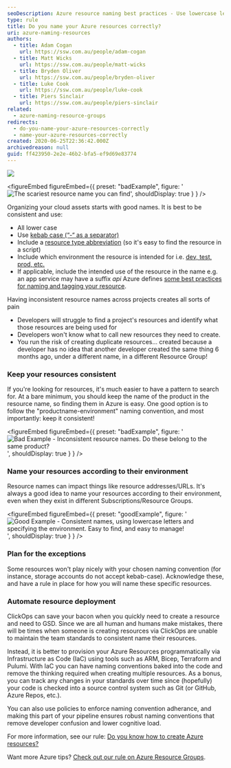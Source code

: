 ```yaml
---
seoDescription: Azure resource naming best practices - Use lowercase letters, kebab case, and include environment details to ensure consistency and ease of management.
type: rule
title: Do you name your Azure resources correctly?
uri: azure-naming-resources
authors:
  - title: Adam Cogan
    url: https://ssw.com.au/people/adam-cogan
  - title: Matt Wicks
    url: https://ssw.com.au/people/matt-wicks
  - title: Bryden Oliver
    url: https://ssw.com.au/people/bryden-oliver
  - title: Luke Cook
    url: https://ssw.com.au/people/luke-cook
  - title: Piers Sinclair
    url: https://ssw.com.au/people/piers-sinclair
related:
  - azure-naming-resource-groups
redirects:
  - do-you-name-your-azure-resources-correctly
  - name-your-azure-resources-correctly
created: 2020-06-25T22:36:42.000Z
archivedreason: null
guid: ff423950-2e2e-46b2-bfa5-ef9d69e83774
---
```


<youtubeEmbed url="https://www.youtube.com/embed/sFpcaDicRlA" description="Video: Hear from Luke Cook about how organizing your cloud assets starts with good names and consistency!" />

![](icon-naming-azure.png)

<figureEmbed figureEmbed={{
  preset: "badExample",
  figure: '![The scariest resource name you can find](kv-bad-name.jpg)',
  shouldDisplay: true
} } />


Organizing your cloud assets starts with good names. It is best to be consistent and use:

* All lower case
* Use [kebab case (“-“ as a separator)](/use-dashes-in-urls)
* Include a [resource type abbreviation](https://docs.microsoft.com/en-us/azure/cloud-adoption-framework/ready/azure-best-practices/resource-abbreviations) (so it's easy to find the resource in a script)
* Include which environment the resource is intended for i.e. [dev, test, prod, etc.](/do-you-have-separate-development-testing-and-production-environments)
* If applicable, include the intended use of the resource in the name e.g. an app service may have a suffix _api_
Azure defines [some best practices for naming and tagging your resource](https://docs.microsoft.com/en-us/azure/cloud-adoption-framework/ready/azure-best-practices/naming-and-tagging).

Having inconsistent resource names across projects creates all sorts of pain

* Developers will struggle to find a project's resources and identify what those resources are being used for
* Developers won't know what to call new resources they need to create.
* You run the risk of creating duplicate resources... created because a developer has no idea that another developer created the same thing 6 months ago, under a different name, in a different Resource Group!

### Keep your resources consistent

If you're looking for resources, it's much easier to have a pattern to search for. At a bare minimum, you should keep the name of the product in the resource name, so finding them in Azure is easy. One good option is to follow the "productname-environment" naming convention, and most importantly: keep it consistent!

<figureEmbed figureEmbed={{
  preset: "badExample",
  figure: '![Bad Example - Inconsistent resource names. Do these belong to the same product?](bad-azure-name-example-1.png)',
  shouldDisplay: true
} } />


### Name your resources according to their environment

Resource names can impact things like resource addresses/URLs. It's always a good idea to name your resources according to their environment, even when they exist in different Subscriptions/Resource Groups.

<figureEmbed figureEmbed={{
  preset: "goodExample",
  figure: '![Good Example - Consistent names, using lowercase letters and specifying the environment. Easy to find, and easy to manage!](better-example.png)',
  shouldDisplay: true
} } />


### Plan for the exceptions

Some resources won't play nicely with your chosen naming convention (for instance, storage accounts do not accept kebab-case). Acknowledge these, and have a rule in place for how you will name these specific resources.

### Automate resource deployment

ClickOps can save your bacon when you quickly need to create a resource and need to GSD. Since we are all human and humans make mistakes, there will be times when someone is creating resources via ClickOps are unable to maintain the team standards to consistent name their resources.

Instead, it is better to provision your Azure Resources programmatically via Infrastructure as Code (IaC) using tools such as ARM, Bicep, Terraform and Pulumi. With IaC you can have naming conventions baked into the code and remove the thinking required when creating multiple resources. As a bonus, you can track any changes in your standards over time since (hopefully) your code is checked into a source control system such as Git (or GitHub, Azure Repos, etc.).

You can also use policies to enforce naming convention adherance, and making this part of your pipeline ensures robust naming conventions that remove developer confusion and lower cognitive load.

For more information, see our rule: [Do you know how to create Azure resources?](/azure-resources-creating)

Want more Azure tips? [Check out our rule on Azure Resource Groups](/azure-naming-resource-groups).
